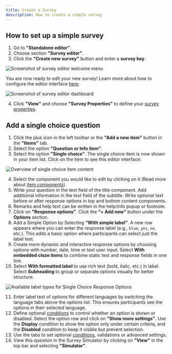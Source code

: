 ```yaml
---
title: Create a Survey
description: How to create a simple survey
---
```


## How to set up a simple survey

1. Go to **"Standalone editor"**.
2. Choose section **"Survey editor"**.
3. Click the **"Create new survey"** button and enter a **survey key**.

![Screenshot of survey editor welcome menu](../images/welcomeEditor.png)

You are now ready to edit your new survey! Learn more about how to configure the editor interface [here](/docs/survey-editor/basics/editor-overview#survey-editor-dashboard).

![Screenshot of survey editor dashboard](../images/dashboardEditor.png)

4. Click **"View"** and choose **"Survey Properties"** to define your [survey properties](/docs/survey-editor/basics/editor-overview#survey-properties-workspace).

## Add a single choice question

1. Click the plus icon in the left toolbar or the **"Add a new item"** button in the **"Items"** tab.
2. Select the option **"Question or Info item"**.
3. Select the option **"Single choice"**. The single choice item is now shown in your item list. Click on the item to see this editor interface:

![Overview of single choice item content](../images/overviewSinglechoice.png)

4. Select the component you would like to edit by clicking on it (Read more about [item components](/docs/survey-editor/basics/item-structure#survey-items)).
5. Write your question in the text field of the title component. Add additional information in the text field of the subtitle. Write optional text before or after response options in top and bottom content components.
6. Remarks and help text can be written in the help/info popup or footnote.
7. Click on **"Response options"**. Click the **“+ Add new”** button under the **Options** section.
8. Add a Simple Option by Selecting **“With simple label”**. A new row appears where you can enter the response label (e.g., `blue`, `yes`, `no`, etc.). This adds a basic option where participants can select just the label text.
9. Create more dynamic and interactive response options by choosing options with number, date, time or text user input. Select  **With embedded cloze items** to combine static text and response fields in one line.
10. Select **With formatted label** to use rich text (bold, italic, etc.) in label. Select **Subheading** to group or separate options visually for better structure.

![Available label types for Single Choice Response Options](../images/SingleChoiceResponse.png)

11. Enter label text of options for different languages by switching the language tabs above the options list. This ensures participants see the options in their selected language.
12. Define optional [conditions](/docs/survey-editor/basics/conditions) to control whether an option is shown or disabled. Select the option row and click on **"Show more settings"**. Use the **Display** condition to show the option only under certain criteria, and the **Disabled** condition to keep it visible but prevent selection.
13. Use the tabs to set optional [conditions](/docs/survey-editor/basics/conditions), validations or advanced settings.
14. View this question in the Survey Simulator by clicking on **"View"** in the top bar and selecting **"Simulator"**.

